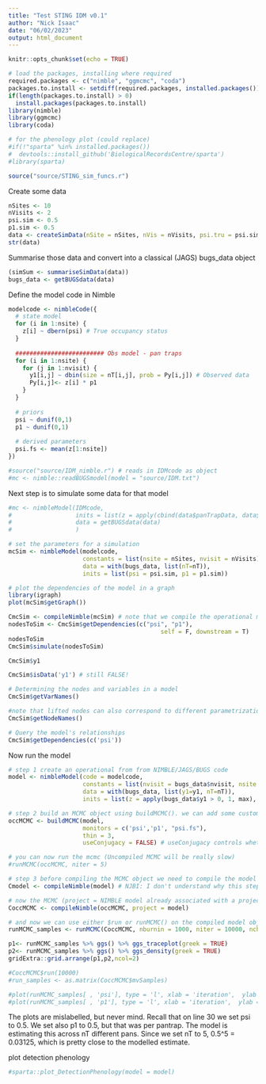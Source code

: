 ```yaml
---
title: "Test STING IDM v0.1"
author: "Nick Isaac"
date: "06/02/2023"
output: html_document
---
```


```r
knitr::opts_chunk$set(echo = TRUE)

# load the packages, installing where required
required.packages <- c("nimble", "ggmcmc", "coda")
packages.to.install <- setdiff(required.packages, installed.packages())
if(length(packages.to.install) > 0)
  install.packages(packages.to.install)
library(nimble)
library(ggmcmc)
library(coda)

# for the phenology plot (could replace)
#if(!"sparta" %in% installed.packages())
#  devtools::install_github('BiologicalRecordsCentre/sparta')
#library(sparta)

source("source/STING_sim_funcs.r")
```

Create some data
```r
nSites <- 10
nVisits <- 2
psi.sim <- 0.5
p1.sim <- 0.5
data <- createSimData(nSite = nSites, nVis = nVisits, psi.tru = psi.sim , pDetPan = p1.sim)
str(data)
```

Summarise those data and convert into a classical (JAGS) bugs_data object
```r
(simSum <- summariseSimData(data))
bugs_data <- getBUGSdata(data)

```

Define the model code in Nimble
```r
modelcode <- nimbleCode({
  # state model
  for (i in 1:nsite) {
    z[i] ~ dbern(psi) # True occupancy status
  }  
  
  ######################### Obs model - pan traps
  for (i in 1:nsite) {
    for (j in 1:nvisit) {
      y1[i,j] ~ dbin(size = nT[i,j], prob = Py[i,j]) # Observed data
      Py[i,j]<- z[i] * p1
    }
  }
  
  # priors
  psi ~ dunif(0,1)
  p1 ~ dunif(0,1)
  
  # derived parameters
  psi.fs <- mean(z[1:nsite])
})

#source("source/IDM_nimble.r") # reads in IDMcode as object
#mc <- nimble::readBUGSmodel(model = "source/IDM.txt")
```

Next step is to simulate some data for that model
```r
#mc <- nimbleModel(IDMcode,
#                  inits = list(z = apply(cbind(data$panTrapData, data$transectData), 1, max)),
#                  data = getBUGSdata(data)
#                  )

# set the parameters for a simulation
mcSim <- nimbleModel(modelcode,
                     constants = list(nsite = nSites, nvisit = nVisits),
                     data = with(bugs_data, list(nT=nT)),
                     inits = list(psi = psi.sim, p1 = p1.sim))

# plot the dependencies of the model in a graph
library(igraph)
plot(mcSim$getGraph())

CmcSim <- compileNimble(mcSim) # note that we compile the operational model not the code!
nodesToSim <- CmcSim$getDependencies(c("psi", "p1"),
                                           self = F, downstream = T)
nodesToSim
CmcSim$simulate(nodesToSim)

CmcSim$y1

CmcSim$isData('y1') # still FALSE!

# Determining the nodes and variables in a model
CmcSim$getVarNames()

#note that lifted nodes can also correspond to different parametrizations
CmcSim$getNodeNames()

# Query the model's relationships
CmcSim$getDependencies(c('psi'))
```

Now run the model
```r
# step 1 create an operational from from NIMBLE/JAGS/BUGS code
model <- nimbleModel(code = modelcode, 
                     constants = list(nvisit = bugs_data$nvisit, nsite = bugs_data$nsite),
                     data = with(bugs_data, list(y1=y1, nT=nT)), 
                     inits = list(z = apply(bugs_data$y1 > 0, 1, max), psi = simSum["naiveOcc"], p1 = 0.33))

# step 2 build an MCMC object using buildMCMC(). we can add some customization here
occMCMC <- buildMCMC(model, 
                     monitors = c('psi','p1', "psi.fs"), 
                     thin = 3, 
                     useConjugacy = FALSE) # useConjugacy controls whether conjugate samplers are assigned when possible

# you can now run the mcmc (Uncompiled MCMC will be really slow)
#runMCMC(occMCMC, niter = 5)

# step 3 before compiling the MCMC object we need to compile the model first
Cmodel <- compileNimble(model) # NJBI: I don't understand why this step is necessary

# now the MCMC (project = NIMBLE model already associated with a project)
CoccMCMC <- compileNimble(occMCMC, project = model)

# and now we can use either $run or runMCMC() on the compiled model object.
runMCMC_samples <- runMCMC(CoccMCMC, nburnin = 1000, niter = 10000, nchains = 3, samplesAsCodaMCMC = T)
```

```r
p1<- runMCMC_samples %>% ggs() %>% ggs_traceplot(greek = TRUE)
p2<- runMCMC_samples %>% ggs() %>% ggs_density(greek = TRUE)
gridExtra::grid.arrange(p1,p2,ncol=2)

#CoccMCMC$run(10000)
#run_samples <- as.matrix(CoccMCMC$mvSamples)

#plot(runMCMC_samples[ , 'psi'], type = 'l', xlab = 'iteration',  ylab = expression(psi))
#plot(runMCMC_samples[ , 'p1'], type = 'l', xlab = 'iteration',  ylab = expression(p1))
```
The plots are mislabelled, but never mind. Recall that on line 30 we set psi to 0.5. We set also p1 to 0.5, but that was per pantrap. The model is estimating this across nT different pans. Since we set nT to 5, 0.5^5 = 0.03125, which is pretty close to the modelled estimate.


plot detection phenology
```r
#sparta::plot_DetectionPhenology(model = model)
```